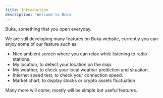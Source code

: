 ```yaml
---
title: Introduction
description: 'Welcome to Buka'
---
```


Buka, something that you open everyday.

We are still developing many features on Buka website, currently you can enjoy some of our feature such as:

- Nice ambient screen where you can relax while listening to radio stations.
- My location, to detect your location on the map.
- My weather, to check your local weather prediction and situation.
- Internet speed test, to check your connection speed.
- Market chart, to display stocks or crypto assets fluctuation.

Many more will come, mostly will be simple but useful features.
